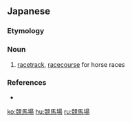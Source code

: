 ==Japanese==
{{ja-kanjitab|けい|ば|じょう|yomi=on}}

===Etymology===
{{suffix|競馬|t1=horse race|場|t2=course|lang=ja}}

===Noun===
{{ja-noun|けいばじょう}}

# [[racetrack]], [[racecourse]] for horse races

===References===
* {{R:Kojien}}

[[ko:競馬場]]
[[hu:競馬場]]
[[ru:競馬場]]